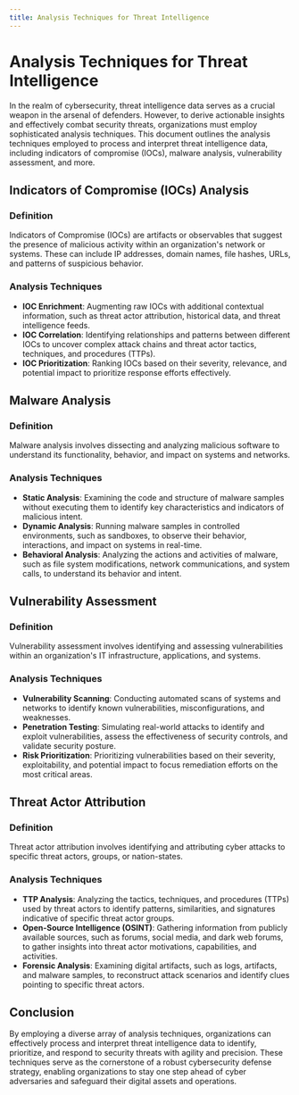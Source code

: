 ```yaml
---
title: Analysis Techniques for Threat Intelligence
---
```


# Analysis Techniques for Threat Intelligence

In the realm of cybersecurity, threat intelligence data serves as a crucial weapon in the arsenal of defenders. However, to derive actionable insights and effectively combat security threats, organizations must employ sophisticated analysis techniques. This document outlines the analysis techniques employed to process and interpret threat intelligence data, including indicators of compromise (IOCs), malware analysis, vulnerability assessment, and more.

## Indicators of Compromise (IOCs) Analysis

### Definition     

Indicators of Compromise (IOCs) are artifacts or observables that suggest the presence of malicious activity within an organization's network or systems. These can include IP addresses, domain names, file hashes, URLs, and patterns of suspicious behavior.

### Analysis Techniques

- **IOC Enrichment**: Augmenting raw IOCs with additional contextual information, such as threat actor attribution, historical data, and threat intelligence feeds.
- **IOC Correlation**: Identifying relationships and patterns between different IOCs to uncover complex attack chains and threat actor tactics, techniques, and procedures (TTPs).
- **IOC Prioritization**: Ranking IOCs based on their severity, relevance, and potential impact to prioritize response efforts effectively.

## Malware Analysis

### Definition

Malware analysis involves dissecting and analyzing malicious software to understand its functionality, behavior, and impact on systems and networks.

### Analysis Techniques

- **Static Analysis**: Examining the code and structure of malware samples without executing them to identify key characteristics and indicators of malicious intent.
- **Dynamic Analysis**: Running malware samples in controlled environments, such as sandboxes, to observe their behavior, interactions, and impact on systems in real-time.
- **Behavioral Analysis**: Analyzing the actions and activities of malware, such as file system modifications, network communications, and system calls, to understand its behavior and intent.

## Vulnerability Assessment

### Definition

Vulnerability assessment involves identifying and assessing vulnerabilities within an organization's IT infrastructure, applications, and systems.

### Analysis Techniques

- **Vulnerability Scanning**: Conducting automated scans of systems and networks to identify known vulnerabilities, misconfigurations, and weaknesses.
- **Penetration Testing**: Simulating real-world attacks to identify and exploit vulnerabilities, assess the effectiveness of security controls, and validate security posture.
- **Risk Prioritization**: Prioritizing vulnerabilities based on their severity, exploitability, and potential impact to focus remediation efforts on the most critical areas.

## Threat Actor Attribution

### Definition

Threat actor attribution involves identifying and attributing cyber attacks to specific threat actors, groups, or nation-states.

### Analysis Techniques

- **TTP Analysis**: Analyzing the tactics, techniques, and procedures (TTPs) used by threat actors to identify patterns, similarities, and signatures indicative of specific threat actor groups.
- **Open-Source Intelligence (OSINT)**: Gathering information from publicly available sources, such as forums, social media, and dark web forums, to gather insights into threat actor motivations, capabilities, and activities.
- **Forensic Analysis**: Examining digital artifacts, such as logs, artifacts, and malware samples, to reconstruct attack scenarios and identify clues pointing to specific threat actors.

## Conclusion

By employing a diverse array of analysis techniques, organizations can effectively process and interpret threat intelligence data to identify, prioritize, and respond to security threats with agility and precision. These techniques serve as the cornerstone of a robust cybersecurity defense strategy, enabling organizations to stay one step ahead of cyber adversaries and safeguard their digital assets and operations.
